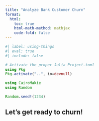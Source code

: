 ```yaml
---
title: "Analyze Bank Customer Churn"
format:
  html:
    toc: true
    html-math-method: mathjax
    code-fold: false
---
```


```julia
#| label: using-things
#| eval: true
#| include: false

# Activate the proper Julia Project.toml
using Pkg
Pkg.activate("..", io=devnull)

using CairoMakie
using Random

Random.seed!(1234)
```

## Let's get ready to churn!
